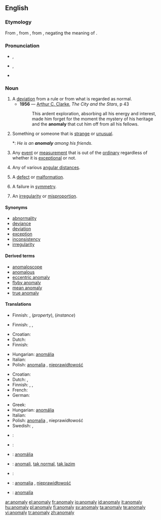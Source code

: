 {{wikipedia}}
==English==

===Etymology===
From {{etyl|la}} {{term|anomalia}}, from {{etyl|grc}} {{term|sc=polytonic|ἀνωμαλία|tr=anomalia||irregularity, anomaly|lang=grc}}, from {{term|sc=polytonic|ἀνώμαλος|tr=anomalos||irregular, uneven|lang=grc}}, negating the meaning of {{term|ὠμαλος|tr=omalos|lang=grc}}.

===Pronunciation===
* {{a|UK}} {{IPA|/əˈnɒm.ə.lɪ/}}, {{SAMPA|1=/@"nQm=@=lI/}} <!--the 1= is needed due to the = signs in the argument-->
* {{a|US}} {{IPA|/əˈnɑm.ə.lɪ/}},  {{SAMPA|1=/@"nAm=@=lI/}}
* {{audio|en-us-anomaly.ogg|Audio (US)}}

===Noun===
{{en-noun|anomal|ies}}

# A [[deviation]] from a rule or from what is regarded as normal.
#* '''1956''' — [[w:Arthur C. Clarke|Arthur C. Clarke]], ''The City and the Stars'', p 43
#*: This ardent exploration, absorbing all his energy and interest, made him forget for the moment the mystery of his heritage and the '''anomaly''' that cut him off from all his fellows.
# Something or someone that is [[strange]] or [[unusual]].
#*: ''He is an '''anomaly''' among his friends.''
# {{science}} Any [[event]] or [[measurement]] that is out of the [[ordinary]] regardless of whether it is [[exceptional]] or not.
# {{astronomy}} Any of various [[angular distance]]s.
# {{biology}} A [[defect]] or [[malformation]].
# {{quantum physics}} A failure in [[symmetry]].
# {{dated}} An [[irregularity]] or [[misproportion]].

====Synonyms====
* [[abnormality]]
* [[deviance]]
* [[deviation]]
* [[exception]]
* [[inconsistency]]
* [[irregularity]]

====Derived terms====
* [[anomaloscope]]
* [[anomalous]]
* [[eccentric anomaly]]
* [[flyby anomaly]]
* [[mean anomaly]]
* [[true anomaly]]

====Translations====
{{trans-top|deviation from norm}}
* Finnish: {{t|fi|anomalia}}, {{t|fi|poikkeavuus}} (''property''), {{t|fi|poikkeama}} (''instance'')
{{trans-mid}}
{{trans-bottom}}

{{trans-top|something or someone that is strange or unusual}}
* Finnish: {{t|fi|anomalia}}, {{t|fi|poikkeava}}, {{t|fi|poikkeus}}
{{trans-mid}}
{{trans-bottom}}

{{trans-top|science: any event, big or small, out of the ordinary}}
* Croatian: {{t-|hr|anomalija|f}}
* Dutch: {{t+|nl|anomalie|f}}
* Finnish: {{t|fi|poikkeama}}
{{trans-mid}}
* Hungarian: [[anomália]]
* Italian: {{t+|it|anomalia|f}}
* Polish: [[anomalia]] {{f}}, [[nieprawidłowość]] {{f}}
{{trans-bottom}}

{{trans-top|dated: an irregularity or inconsistency}}
* Croatian: {{t-|hr|anomalija|f}}
* Dutch: {{t+|nl|anomalie|f}}, {{t-|nl|onregelmatigheid|f}}
* Finnish: {{t-|fi|säännöttömyys}}, {{t-|fi|epäsäännöllisyys}}, {{t-|fi|poikkeus}}
* French: {{t+|fr|anomalie|f}}
* German: {{t-|de|Anomalie|f}}
{{trans-mid}}
* Greek: {{t+|el|ανωμαλία|f|tr=anomalía}}
* Hungarian: [[anomália]]
* Italian: {{t+|it|anomalia|f}}
* Polish: [[anomalia]] {{f}}, nieprawidłowość {{f}}
* Swedish: {{t+|sv|anomali|c}}, {{t-|sv|avvikelse|c}}
{{trans-bottom}}

{{checktrans-top}}
* {{ttbc|Croatian}}: {{t-|hr|anomalija|f}}
* {{ttbc|Dutch}}: {{t+|nl|anomalie|f}}
* {{ttbc|Hungarian}}: [[anomália]]
* {{ttbc|Indonesian}}: [[anomali]], [[tak normal]], [[tak lazim]]
{{trans-mid}}
* {{ttbc|Italian}}: {{t+|it|anomalia|f}}
* {{ttbc|Polish}}: [[anomalia]] {{f}}, [[nieprawidłowość]] {{f}}
* {{ttbc|Spanish}}: [[anomalía]]
{{trans-bottom}}

[[ar:anomaly]]
[[el:anomaly]]
[[fr:anomaly]]
[[io:anomaly]]
[[id:anomaly]]
[[it:anomaly]]
[[hu:anomaly]]
[[pl:anomaly]]
[[fi:anomaly]]
[[sv:anomaly]]
[[ta:anomaly]]
[[te:anomaly]]
[[vi:anomaly]]
[[tr:anomaly]]
[[zh:anomaly]]